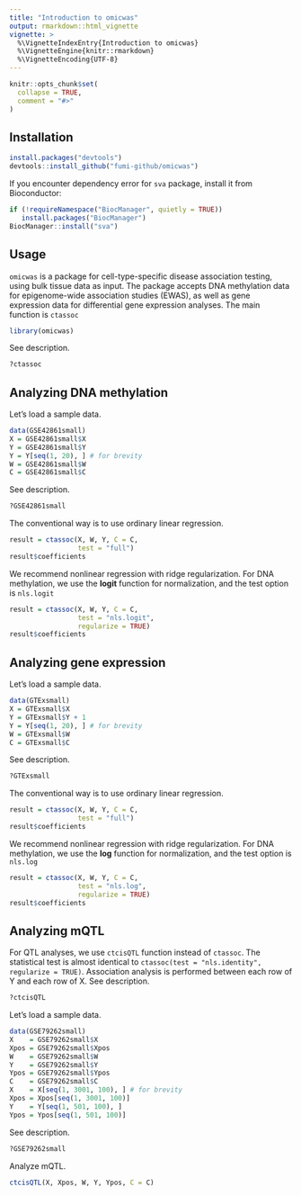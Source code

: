 ```yaml
---
title: "Introduction to omicwas"
output: rmarkdown::html_vignette
vignette: >
  %\VignetteIndexEntry{Introduction to omicwas}
  %\VignetteEngine{knitr::rmarkdown}
  %\VignetteEncoding{UTF-8}
---
```


```r
knitr::opts_chunk$set(
  collapse = TRUE,
  comment = "#>"
)
```

## Installation

```r
install.packages("devtools")
devtools::install_github("fumi-github/omicwas")
```

If you encounter dependency error for `sva` package, install it from Bioconductor:

```r
if (!requireNamespace("BiocManager", quietly = TRUE))
   install.packages("BiocManager")
BiocManager::install("sva")
```

## Usage

`omicwas` is a package for cell-type-specific disease association testing,
using bulk tissue data as input.
The package accepts DNA methylation data for epigenome-wide association studies (EWAS),
as well as gene expression data for differential gene expression analyses.
The main function is `ctassoc`

```r
library(omicwas)
```

See description.

```r
?ctassoc
```

## Analyzing DNA methylation

Let's load a sample data.

```r
data(GSE42861small)
X = GSE42861small$X
Y = GSE42861small$Y
Y = Y[seq(1, 20), ] # for brevity
W = GSE42861small$W
C = GSE42861small$C
```

See description.

```r
?GSE42861small
```

The conventional way is to use ordinary linear regression.

```r
result = ctassoc(X, W, Y, C = C,
                 test = "full")
result$coefficients
```

We recommend nonlinear regression with ridge regularization.
For DNA methylation, we use the **logit** function for normalization,
and the test option is `nls.logit`

```r
result = ctassoc(X, W, Y, C = C,
                 test = "nls.logit",
                 regularize = TRUE)
result$coefficients
```

## Analyzing gene expression

Let's load a sample data.

```r
data(GTExsmall)
X = GTExsmall$X
Y = GTExsmall$Y + 1
Y = Y[seq(1, 20), ] # for brevity
W = GTExsmall$W
C = GTExsmall$C
```

See description.

```r
?GTExsmall
```

The conventional way is to use ordinary linear regression.

```r
result = ctassoc(X, W, Y, C = C,
                 test = "full")
result$coefficients
```

We recommend nonlinear regression with ridge regularization.
For DNA methylation, we use the **log** function for normalization,
and the test option is `nls.log`

```r
result = ctassoc(X, W, Y, C = C,
                 test = "nls.log",
                 regularize = TRUE)
result$coefficients
```

## Analyzing mQTL

For QTL analyses, we use `ctcisQTL` function instead of `ctassoc`.
The statistical test is almost identical to `ctassoc(test = "nls.identity", regularize = TRUE)`.
Association analysis is performed between each row of Y and each row of X.
See description.

```r
?ctcisQTL
```

Let's load a sample data.

```r
data(GSE79262small)
X    = GSE79262small$X
Xpos = GSE79262small$Xpos
W    = GSE79262small$W
Y    = GSE79262small$Y
Ypos = GSE79262small$Ypos
C    = GSE79262small$C
X    = X[seq(1, 3001, 100), ] # for brevity
Xpos = Xpos[seq(1, 3001, 100)]
Y    = Y[seq(1, 501, 100), ]
Ypos = Ypos[seq(1, 501, 100)]
```

See description.

```r
?GSE79262small
```

Analyze mQTL.

```r
ctcisQTL(X, Xpos, W, Y, Ypos, C = C)
```
